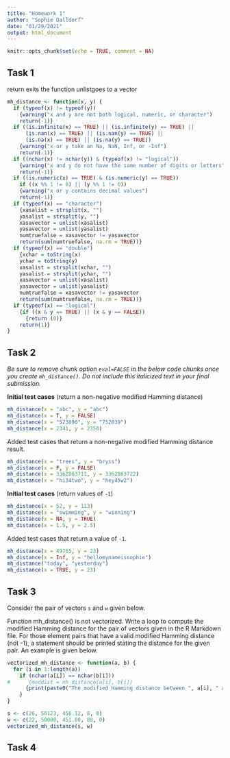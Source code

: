 ```yaml
---
title: "Homework 1"
author: "Sophie Dalldorf"
date: "01/29/2021"
output: html_document
---
```


```r
knitr::opts_chunk$set(echo = TRUE, comment = NA)
```

## Task 1
return exits the function
unlistgoes to a vector
```r
mh_distance <- function(x, y) {
  if (typeof(x) != typeof(y))
    {warning("x and y are not both logical, numeric, or character")
    return(-1)}
  if ((is.infinite(x) == TRUE) || (is.infinite(y) == TRUE) || 
      (is.nan(x) == TRUE) || (is.nan(y) == TRUE) ||
      (is.na(x) == TRUE) || (is.na(y) == TRUE))
    {warning("x or y take an Na, NaN, Inf, or -Inf")
    return(-1)}
  if ((nchar(x) != nchar(y)) & (typeof(x) != "logical"))
    {warning("x and y do not have the same number of digits or letters")
    return(-1)}
  if ((is.numeric(x) == TRUE) & (is.numeric(y) == TRUE))
    if ((x %% 1 != 0) || (y %% 1 != 0))
    {warning("x or y contains decimal values")
    return(-1)}
  if (typeof(x) == "character")
    {xasalist = strsplit(x, "")
    yasalist = strsplit(y, "")
    xasavector = unlist(xasalist)
    yasavector = unlist(yasalist)
    numtruefalse = xasavector != yasavector
    return(sum(numtruefalse, na.rm = TRUE))}
  if (typeof(x) == "double")
    {xchar = toString(x)
    ychar = toString(y)
    xasalist = strsplit(xchar, "")
    yasalist = strsplit(ychar, "")
    xasavector = unlist(xasalist)
    yasavector = unlist(yasalist)
    numtruefalse = xasavector != yasavector
    return(sum(numtruefalse, na.rm = TRUE))}
  if (typeof(x) == "logical")
    {if ((x & y == TRUE) || (x & y == FALSE))
      {return (0)}
    return(1)}
}
```
    
  
## Task 2

<i>
Be sure to remove chunk option `eval=FALSE` in the below code chunks
once you create `mh_distance()`. Do not include this italicized
text in your final submission.
</i>

**Initial test cases** (return a non-negative modified Hamming distance)

```r

mh_distance(x = "abc", y = "abc")
mh_distance(x = T, y = FALSE)
mh_distance(x = "523890", y = "752839")
mh_distance(x = 2341, y = 2350)
```

Added test cases that return a non-negative modified Hamming distance result.

```r
mh_distance(x = "trees", y = "bryss")
mh_distance(x = F, y = FALSE)
mh_distance(x = 3362863711, y = 3362863722)
mh_distance(x = "hi34two", y = "hey45w2")
```

**Initial test cases** (return values of `-1`)

```r
mh_distance(x = 52, y = 113)
mh_distance(x = "swimming", y = "winning")
mh_distance(x = NA, y = TRUE)
mh_distance(x = 1.5, y = 2.5)
```

Added test cases that return a value of `-1`.

```r
mh_distance(x = 49765, y = 23)
mh_distance(x = Inf, y = "hellomynameissophie")
mh_distance("today", "yesterday")
mh_distance(x = TRUE, y = 23)
```


## Task 3

Consider the pair of vectors `s` and `w` given below.


Function mh_distance() is not vectorized. Write a loop to compute the modified Hamming distance for the pair of vectors given in the R Markdown file. For those element pairs that have a valid modified Hamming distance (not -1), a statement should be printed stating the distance for the given pair. An example is given below.

```r
vectorized_mh_distance <- function(a, b) {
  for (i in 1:length(a))
    if (nchar(a[i]) == nchar(b[i]))
#      {moddist = mh_distance(a[i], b[i])
      {print(paste0("The modified Hamming distance between ", a[i], " and ", b[i], " is ", mh_distance(a[i], b[i])))
    }
}
```


```r
s <- c(26, 50123, 456.12, 8, 0)
w <- c(22, 50000, 451.00, 88, 0)
vectorized_mh_distance(s, w)
```

## Task 4



